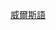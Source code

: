 {{Language with name|cy|威爾斯語|{{{1}}}|links={{{links|yes}}}|lit={{{lit|}}}}}<noinclude>
[[Category:多語言支持模板|威爾斯語]]
</noinclude>